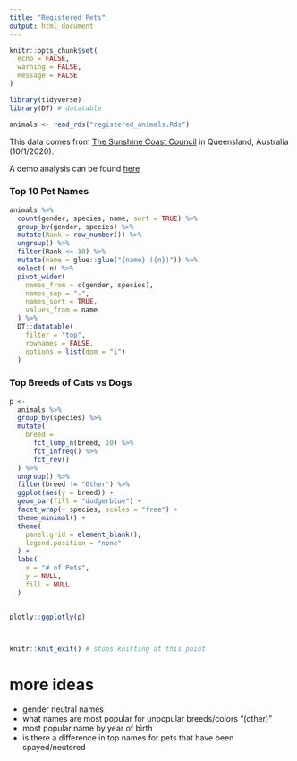```yaml
---
title: "Registered Pets"
output: html_document
---
```


```r
knitr::opts_chunk$set(
  echo = FALSE, 
  warning = FALSE, 
  message = FALSE
)
```

```r
library(tidyverse)
library(DT) # datatable

animals <- read_rds("registered_animals.Rds")

```

This data comes from [The Sunshine Coast Council](https://data.sunshinecoast.qld.gov.au/Administration/Registered-Animals/7f87-i6kx/data # http://rstudio-pubs-static.s3.amazonaws.com/434674_24af082031324d9c8e8739d1ca7227f9.html) in Queensland, Australia (10/1/2020).

A demo analysis can be found [here](http://rstudio-pubs-static.s3.amazonaws.com/434674_24af082031324d9c8e8739d1ca7227f9.html)

### Top 10 Pet Names

```r
animals %>% 
  count(gender, species, name, sort = TRUE) %>% 
  group_by(gender, species) %>%
  mutate(Rank = row_number()) %>% 
  ungroup() %>% 
  filter(Rank <= 10) %>% 
  mutate(name = glue::glue("{name} ({n})")) %>% 
  select(-n) %>% 
  pivot_wider(
    names_from = c(gender, species),
    names_sep = "-", 
    names_sort = TRUE,
    values_from = name
  ) %>% 
  DT::datatable(
    filter = "top",
    rownames = FALSE,
    options = list(dom = "i")
  )

```


### Top Breeds of Cats vs Dogs

```r
p <-
  animals %>% 
  group_by(species) %>% 
  mutate(
    breed = 
      fct_lump_n(breed, 10) %>% 
      fct_infreq() %>% 
      fct_rev()
  ) %>% 
  ungroup() %>% 
  filter(breed != "Other") %>% 
  ggplot(aes(y = breed)) +
  geom_bar(fill = "dodgerblue") +
  facet_wrap(~ species, scales = "free") +
  theme_minimal() +
  theme(
    panel.grid = element_blank(),
    legend.position = "none"
  ) +
  labs(
    x = "# of Pets",
    y = NULL,
    fill = NULL
  )


plotly::ggplotly(p)



knitr::knit_exit() # stops knitting at this point
```

# more ideas
* gender neutral names
* what names are most popular for unpopular breeds/colors "(other)"
* most popular name by year of birth
* is there a difference in top names for pets that have been spayed/neutered

